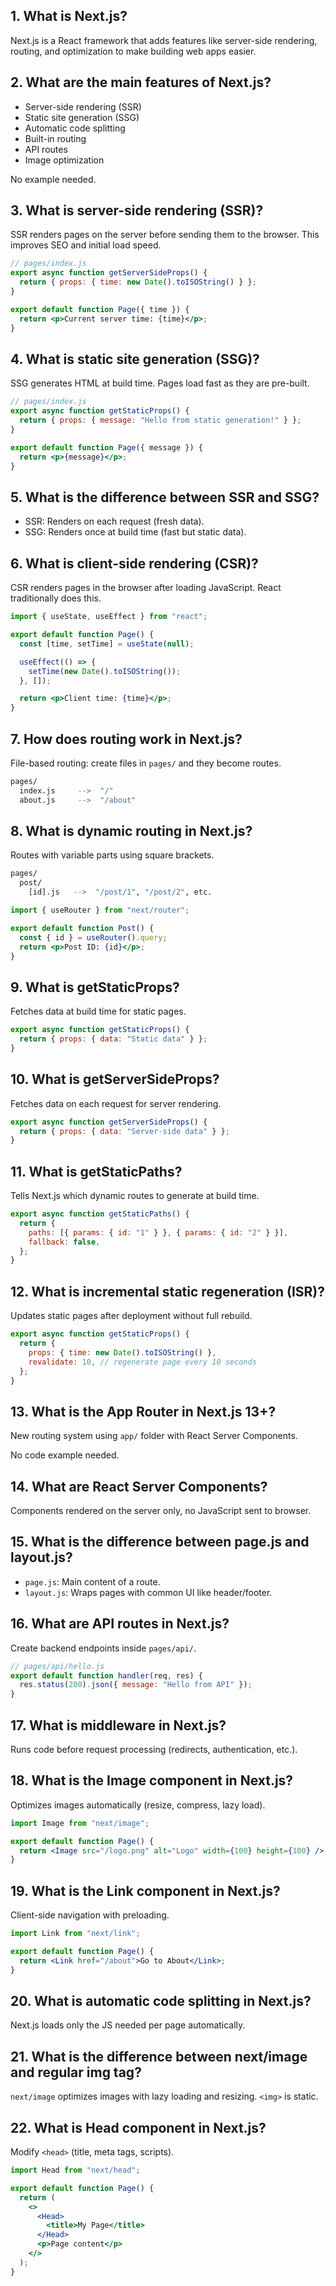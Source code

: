 ## 1. What is Next.js?

Next.js is a React framework that adds features like server-side rendering, routing, and optimization to make building web apps easier.

## 2. What are the main features of Next.js?

- Server-side rendering (SSR)
- Static site generation (SSG)
- Automatic code splitting
- Built-in routing
- API routes
- Image optimization

No example needed.

## 3. What is server-side rendering (SSR)?

SSR renders pages on the server before sending them to the browser. This improves SEO and initial load speed.

```jsx
// pages/index.js
export async function getServerSideProps() {
  return { props: { time: new Date().toISOString() } };
}

export default function Page({ time }) {
  return <p>Current server time: {time}</p>;
}
```

## 4. What is static site generation (SSG)?

SSG generates HTML at build time. Pages load fast as they are pre-built.

```jsx
// pages/index.js
export async function getStaticProps() {
  return { props: { message: "Hello from static generation!" } };
}

export default function Page({ message }) {
  return <p>{message}</p>;
}
```

## 5. What is the difference between SSR and SSG?

- SSR: Renders on each request (fresh data).
- SSG: Renders once at build time (fast but static data).

## 6. What is client-side rendering (CSR)?

CSR renders pages in the browser after loading JavaScript. React traditionally does this.

```jsx
import { useState, useEffect } from "react";

export default function Page() {
  const [time, setTime] = useState(null);

  useEffect(() => {
    setTime(new Date().toISOString());
  }, []);

  return <p>Client time: {time}</p>;
}
```

## 7. How does routing work in Next.js?

File-based routing: create files in `pages/` and they become routes.

```bash
pages/
  index.js     -->  "/"
  about.js     -->  "/about"
```

## 8. What is dynamic routing in Next.js?

Routes with variable parts using square brackets.

```bash
pages/
  post/
    [id].js   -->  "/post/1", "/post/2", etc.
```

```jsx
import { useRouter } from "next/router";

export default function Post() {
  const { id } = useRouter().query;
  return <p>Post ID: {id}</p>;
}
```

## 9. What is getStaticProps?

Fetches data at build time for static pages.

```jsx
export async function getStaticProps() {
  return { props: { data: "Static data" } };
}
```

## 10. What is getServerSideProps?

Fetches data on each request for server rendering.

```jsx
export async function getServerSideProps() {
  return { props: { data: "Server-side data" } };
}
```

## 11. What is getStaticPaths?

Tells Next.js which dynamic routes to generate at build time.

```jsx
export async function getStaticPaths() {
  return {
    paths: [{ params: { id: "1" } }, { params: { id: "2" } }],
    fallback: false,
  };
}
```

## 12. What is incremental static regeneration (ISR)?

Updates static pages after deployment without full rebuild.

```jsx
export async function getStaticProps() {
  return {
    props: { time: new Date().toISOString() },
    revalidate: 10, // regenerate page every 10 seconds
  };
}
```

## 13. What is the App Router in Next.js 13+?

New routing system using `app/` folder with React Server Components.

No code example needed.

## 14. What are React Server Components?

Components rendered on the server only, no JavaScript sent to browser.

## 15. What is the difference between page.js and layout.js?

- `page.js`: Main content of a route.
- `layout.js`: Wraps pages with common UI like header/footer.

## 16. What are API routes in Next.js?

Create backend endpoints inside `pages/api/`.

```js
// pages/api/hello.js
export default function handler(req, res) {
  res.status(200).json({ message: "Hello from API" });
}
```

## 17. What is middleware in Next.js?

Runs code before request processing (redirects, authentication, etc.).

## 18. What is the Image component in Next.js?

Optimizes images automatically (resize, compress, lazy load).

```jsx
import Image from "next/image";

export default function Page() {
  return <Image src="/logo.png" alt="Logo" width={100} height={100} />;
}
```

## 19. What is the Link component in Next.js?

Client-side navigation with preloading.

```jsx
import Link from "next/link";

export default function Page() {
  return <Link href="/about">Go to About</Link>;
}
```

## 20. What is automatic code splitting in Next.js?

Next.js loads only the JS needed per page automatically.

## 21. What is the difference between next/image and regular img tag?

`next/image` optimizes images with lazy loading and resizing. `<img>` is static.

## 22. What is Head component in Next.js?

Modify `<head>` (title, meta tags, scripts).

```jsx
import Head from "next/head";

export default function Page() {
  return (
    <>
      <Head>
        <title>My Page</title>
      </Head>
      <p>Page content</p>
    </>
  );
}
```
